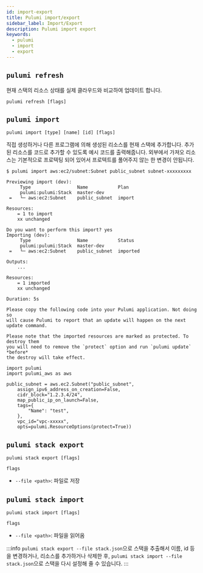```yaml
---
id: import-export
title: Pulumi import/export
sidebar_label: Import/Export
description: Pulumi import export
keywords:
  - pulumi
  - import
  - export
---
```


## `pulumi refresh`

현재 스택의 리소스 상태를 실제 클라우드와 비교하여 업데이트 합니다.

```shell
pulumi refresh [flags]
```

## `pulumi import`

```shell
pulumi import [type] [name] [id] [flags]
```

직접 생성하거나 다른 프로그램에 의해 생성된 리소스를 현재 스택에 추가합니다. 추가된 리소스를 코드로 추가할 수 있도록 예시 코드를 출력해줍니다.
외부에서 가져오 리소스는 기본적으로 프로텍팅 되어 있어서 프로텍트를 풀어주지 않는 한 변경이 안됩니다.

```shell {1,44}
$ pulumi import aws:ec2/subnet:Subnet public_subnet subnet-xxxxxxxxx

Previewing import (dev):
     Type                 Name           Plan
     pulumi:pulumi:Stack  master-dev
 =   └─ aws:ec2:Subnet    public_subnet  import

Resources:
    = 1 to import
    xx unchanged

Do you want to perform this import? yes
Importing (dev):
     Type                 Name           Status
     pulumi:pulumi:Stack  master-dev
 =   └─ aws:ec2:Subnet    public_subnet  imported

Outputs:
    ...

Resources:
    = 1 imported
    xx unchanged

Duration: 5s

Please copy the following code into your Pulumi application. Not doing so
will cause Pulumi to report that an update will happen on the next update command.

Please note that the imported resources are marked as protected. To destroy them
you will need to remove the `protect` option and run `pulumi update` *before*
the destroy will take effect.

import pulumi
import pulumi_aws as aws

public_subnet = aws.ec2.Subnet("public_subnet",
    assign_ipv6_address_on_creation=False,
    cidr_block="1.2.3.4/24",
    map_public_ip_on_launch=False,
    tags={
        "Name": "test",
    },
    vpc_id="vpc-xxxxx",
    opts=pulumi.ResourceOptions(protect=True))
```

## `pulumi stack export`

```shell
pulumi stack export [flags]
```

`flags`

- `--file <path>`: 파일로 저장

## `pulumi stack import`

```shell
pulumi stack import [flags]
```

`flags`

- `--file <path>`: 파일을 읽어옴

:::info
`pulumi stack export --file stack.json`으로 스택을 추출해서 이름, id 등을 변경하거나, 리소스를 추가하거나 삭제한 후, `pulumi stack import --file stack.json`으로 스택을 다시 설정해 줄 수 있습니다.
:::
